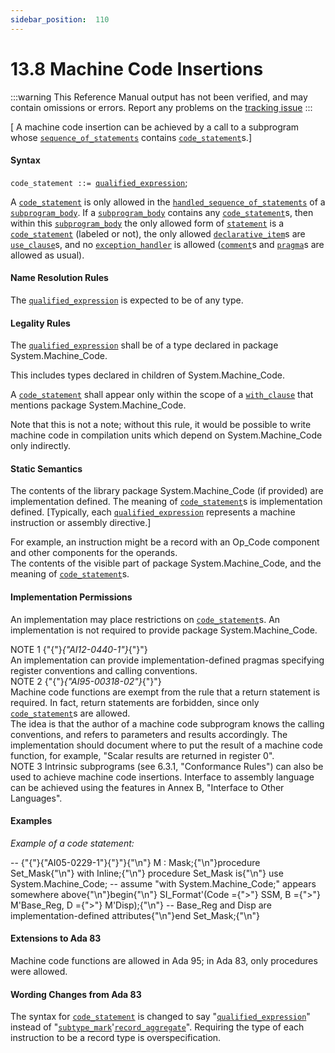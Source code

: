 ---
sidebar_position:  110
---

# 13.8 Machine Code Insertions

:::warning
This Reference Manual output has not been verified,
and may contain omissions or errors.
Report any problems on the [tracking issue](https://github.com/ada-lang-io/ada-lang-io/issues/20)
:::


<p>[ A machine code insertion can be achieved by a call to a subprogram whose <code><a href="../AA-5/AA-5.1#S0166">sequence_of_statements</a></code> contains <code><a href="../AA-13/AA-13.8#S0357">code_statement</a></code>s.] <br /></p>


#### Syntax


<CodeBlock>
<code>code_statement</code><a id="S0357"></a><code> ::= </code><code><a href="../AA-4/AA-4.7#S0163">qualified_expression</a></code>;<br />

</CodeBlock>
<p>A <code><a href="../AA-13/AA-13.8#S0357">code_statement</a></code> is only allowed in the <code><a href="../AA-11/AA-11.2#S0304">handled_sequence_of_statements</a></code> of a <code><a href="../AA-6/AA-6.3#S0216">subprogram_body</a></code>. If a <code><a href="../AA-6/AA-6.3#S0216">subprogram_body</a></code> contains any <code><a href="../AA-13/AA-13.8#S0357">code_statement</a></code>s, then within this <code><a href="../AA-6/AA-6.3#S0216">subprogram_body</a></code> the only allowed form of <code><a href="../AA-5/AA-5.1#S0167">statement</a></code> is a <code><a href="../AA-13/AA-13.8#S0357">code_statement</a></code> (labeled or not), the only allowed <code><a href="../AA-3/AA-3.11#S0087">declarative_item</a></code>s are <code><a href="../AA-8/AA-8.4#S0235">use_clause</a></code>s, and no <code><a href="../AA-11/AA-11.2#S0305">exception_handler</a></code> is allowed (<code><a href="../AA-2/AA-2.7#S0018">comment</a></code>s and <code><a href="../AA-2/AA-2.8#S0019">pragma</a></code>s are allowed as usual). <br /></p>


#### Name Resolution Rules

<p>The <code><a href="../AA-4/AA-4.7#S0163">qualified_expression</a></code> is expected to be of any type. <br /></p>


#### Legality Rules

<p>The <code><a href="../AA-4/AA-4.7#S0163">qualified_expression</a></code> shall be of a type declared in package System.Machine_Code. <br /></p>

<Admonition type="aarm" aarm="ramification" title="Ramification: ">
<strong></strong>This includes types declared in children of System.Machine_Code. <br /></Admonition>

<p>A <code><a href="../AA-13/AA-13.8#S0357">code_statement</a></code> shall appear only within the scope of a <code><a href="../AA-10/AA-10.1#S0294">with_clause</a></code> that mentions package System.Machine_Code. <br /></p>

<Admonition type="aarm" aarm="ramification" title="Ramification: ">
<strong></strong>Note that this is not a note; without this rule, it would be possible to write machine code in compilation units which depend on System.Machine_Code only indirectly. <br /></Admonition>


#### Static Semantics

<p>The contents of the library package System.Machine_Code (if provided) are implementation defined. The meaning of <code><a href="../AA-13/AA-13.8#S0357">code_statement</a></code>s is implementation defined. [Typically, each <code><a href="../AA-4/AA-4.7#S0163">qualified_expression</a></code> represents a machine instruction or assembly directive.] <br /></p>

<Admonition type="aarm" aarm="discussion" title="Discussion: ">
<strong></strong>For example, an instruction might be a record with an Op_Code component and other components for the operands. <br /></Admonition>

<Admonition type="aarm" aarm="implementation-defined" title="Implementation defined: ">
<strong></strong>The contents of the visible part of package System.Machine_Code, and the meaning of <code><a href="../AA-13/AA-13.8#S0357">code_statement</a></code>s.<br /></Admonition>


#### Implementation Permissions

<p>An implementation may place restrictions on <code><a href="../AA-13/AA-13.8#S0357">code_statement</a></code>s. An implementation is not required to provide package System.Machine_Code. <br /></p>

<Admonition type="aarm" aarm="note" title="Note: ">
NOTE 1   {"{"}<em>{"AI12-0440-1"}</em>{"}"} <br />An implementation can provide implementation-defined pragmas specifying register conventions and calling conventions.<br /></Admonition>

<Admonition type="aarm" aarm="note" title="Note: ">
NOTE 2   {"{"}<em>{"AI95-00318-02"}</em>{"}"} <br />Machine code functions are exempt from the rule that a return statement is required. In fact, return statements are forbidden, since only <code><a href="../AA-13/AA-13.8#S0357">code_statement</a></code>s are allowed. <br /></Admonition>

<Admonition type="aarm" aarm="discussion" title="Discussion: ">
<strong></strong>The idea is that the author of a machine code subprogram knows the calling conventions, and refers to parameters and results accordingly. The implementation should document where to put the result of a machine code function, for example, "Scalar results are returned in register 0". <br /></Admonition>

<Admonition type="aarm" aarm="note" title="Note: ">
NOTE 3   Intrinsic subprograms (see 6.3.1, "Conformance Rules") can also be used to achieve machine code insertions. Interface to assembly language can be achieved using the features in Annex B, "Interface to Other Languages". <br /></Admonition>


#### Examples

<p><em>Example of a code statement:</em> <br /></p>

<CodeBlock>
--  {"{"}{"AI05-0229-1"}{"}"}{"\n"} M : Mask;{"\n"}procedure Set_Mask{"\n"}  with Inline;{"\n"}
procedure Set_Mask is{"\n"}  use System.Machine_Code; -- assume "with System.Machine_Code;" appears somewhere above{"\n"}begin{"\n"}  SI_Format'(Code ={">"} SSM, B ={">"} M'Base_Reg, D ={">"} M'Disp);{"\n"}  --  Base_Reg and Disp are implementation-defined attributes{"\n"}end Set_Mask;{"\n"}

</CodeBlock>

#### Extensions to Ada 83

<Admonition type="aarm" aarm="note" title="Note: ">
Machine code functions are allowed in Ada 95; in Ada 83, only procedures were allowed. <br /></Admonition>


#### Wording Changes from Ada 83

<Admonition type="aarm" aarm="note" title="Note: ">
The syntax for <code><a href="../AA-13/AA-13.8#S0357">code_statement</a></code> is changed to say "<code><a href="../AA-4/AA-4.7#S0163">qualified_expression</a></code>" instead of "<code><a href="../AA-3/AA-3.2#S0028">subtype_mark</a></code>'<code><a href="../AA-4/AA-4.3#S0107">record_aggregate</a></code>". Requiring the type of each instruction to be a record type is overspecification. <br /></Admonition>

